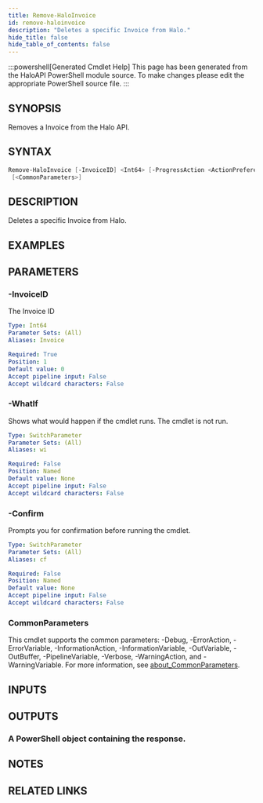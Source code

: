```yaml
---
title: Remove-HaloInvoice
id: remove-haloinvoice
description: "Deletes a specific Invoice from Halo."
hide_title: false
hide_table_of_contents: false
---
```


:::powershell[Generated Cmdlet Help]
This page has been generated from the HaloAPI PowerShell module source. To make changes please edit the appropriate PowerShell source file.
:::

## SYNOPSIS

Removes a Invoice from the Halo API.

## SYNTAX

```powershell
Remove-HaloInvoice [-InvoiceID] <Int64> [-ProgressAction <ActionPreference>] [-WhatIf] [-Confirm]
 [<CommonParameters>]
```

## DESCRIPTION

Deletes a specific Invoice from Halo.

## EXAMPLES

## PARAMETERS

### -InvoiceID

The Invoice ID

```yaml
Type: Int64
Parameter Sets: (All)
Aliases: Invoice

Required: True
Position: 1
Default value: 0
Accept pipeline input: False
Accept wildcard characters: False
```

### -WhatIf

Shows what would happen if the cmdlet runs.
The cmdlet is not run.

```yaml
Type: SwitchParameter
Parameter Sets: (All)
Aliases: wi

Required: False
Position: Named
Default value: None
Accept pipeline input: False
Accept wildcard characters: False
```

### -Confirm

Prompts you for confirmation before running the cmdlet.

```yaml
Type: SwitchParameter
Parameter Sets: (All)
Aliases: cf

Required: False
Position: Named
Default value: None
Accept pipeline input: False
Accept wildcard characters: False
```

### CommonParameters

This cmdlet supports the common parameters: -Debug, -ErrorAction, -ErrorVariable, -InformationAction, -InformationVariable, -OutVariable, -OutBuffer, -PipelineVariable, -Verbose, -WarningAction, and -WarningVariable. For more information, see [about_CommonParameters](http://go.microsoft.com/fwlink/?LinkID=113216).

## INPUTS


## OUTPUTS

### A PowerShell object containing the response.

## NOTES

## RELATED LINKS
